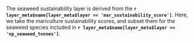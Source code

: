 The seaweed sustainability layer is derived from the  **`r layer_meta$name[layer_meta$layer == 'mar_sustainability_score']`**. Here, we take the mariculture sustainability scores, and subset them for the seaweed species included in **`r layer_meta$name[layer_meta$layer == 'np_seaweed_tonnes']`**.

